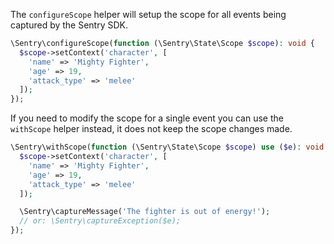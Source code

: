 The `configureScope` helper will setup the scope for all events being captured by the Sentry SDK.

```php
\Sentry\configureScope(function (\Sentry\State\Scope $scope): void {
  $scope->setContext('character', [
    'name' => 'Mighty Fighter',
    'age' => 19,
    'attack_type' => 'melee'
  ]);
});
```

If you need to modify the scope for a single event you can use the `withScope` helper instead, it does not keep the scope changes made.

```php
\Sentry\withScope(function (\Sentry\State\Scope $scope) use ($e): void {
  $scope->setContext('character', [
    'name' => 'Mighty Fighter',
    'age' => 19,
    'attack_type' => 'melee'
  ]);

  \Sentry\captureMessage('The fighter is out of energy!');
  // or: \Sentry\captureException($e);
});
```
